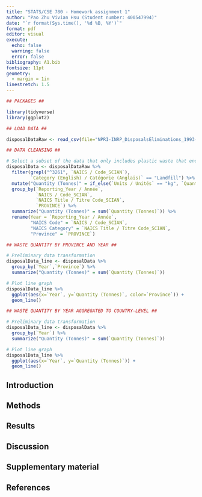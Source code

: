 ```yaml
---
title: "STATS/CSE 780 - Homework assignment 1"
author: "Pao Zhu Vivian Hsu (Student number: 400547994)"
date: "`r format(Sys.time(), '%d %B, %Y')`"
format: pdf
editor: visual
execute:
  echo: false
  warning: false
  error: false
bibliography: A1.bib
fontsize: 11pt
geometry: 
  - margin = 1in
linestretch: 1.5
---
```


\newpage

```r
## PACKAGES ##

library(tidyverse)
library(ggplot2)
```
```r
## LOAD DATA ##

disposalDataRaw <- read_csv(file="NPRI-INRP_DisposalsEliminations_1993-present.csv", locale=locale(encoding="latin1"))
```


```r
## DATA CLEANSING ##

# Select a subset of the data that only includes plastic waste that ends up at the landfill.
disposalData <- disposalDataRaw %>%
  filter(grepl("^3261", `NAICS / Code_SCIAN`),
         `Category (English) / Catégorie (Anglais)` == "Landfill") %>%
  mutate("Quantity (Tonnes)" = if_else(`Units / Unités` == "kg", `Quantity / Quantité`/1000,`Quantity / Quantité`)) %>%
  group_by(`Reporting_Year / Année`,
           `NAICS / Code_SCIAN`,
           `NAICS Title / Titre Code_SCIAN`,
           `PROVINCE`) %>%
  summarize("Quantity (Tonnes)" = sum(`Quantity (Tonnes)`)) %>%
  rename(Year = `Reporting_Year / Année`,
         "NAICS Code" = `NAICS / Code_SCIAN`,
         "NAICS Category" = `NAICS Title / Titre Code_SCIAN`,
         "Province" = `PROVINCE`)
```

```r
## WASTE QUANTITY BY PROVINCE AND YEAR ##

# Preliminary data transformation
disposalData_line <- disposalData %>% 
  group_by(`Year`,`Province`) %>%
  summarize("Quantity (Tonnes)" = sum(`Quantity (Tonnes)`))

# Plot line graph
disposalData_line %>% 
  ggplot(aes(x=`Year`, y=`Quantity (Tonnes)`, color=`Province`)) +
  geom_line()
```

```r
## WASTE QUANTITY BY YEAR AGGREGATED TO COUNTRY-LEVEL ##

# Preliminary data transformation
disposalData_line <- disposalData %>% 
  group_by(`Year`) %>%
  summarize("Quantity (Tonnes)" = sum(`Quantity (Tonnes)`))

# Plot line graph
disposalData_line %>% 
  ggplot(aes(x=`Year`, y=`Quantity (Tonnes)`)) +
  geom_line()
```


## Introduction

## Methods

## Results

## Discussion

\newpage

## Supplementary material

\newpage

## References
